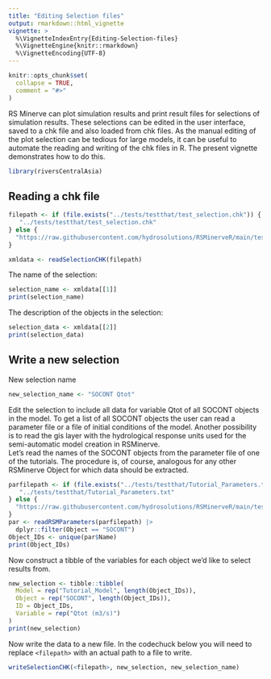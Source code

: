 ```yaml
---
title: "Editing Selection files"
output: rmarkdown::html_vignette
vignette: >
  %\VignetteIndexEntry{Editing-Selection-files}
  %\VignetteEngine{knitr::rmarkdown}
  %\VignetteEncoding{UTF-8}
---
```


```r
knitr::opts_chunk$set(
  collapse = TRUE,
  comment = "#>"
)
```

RS Minerve can plot simulation results and print result files for selections of simulation results. These selections can be edited in the user interface, saved to a chk file and also loaded from chk files. As the manual editing of the plot selection can be tedious for large models, it can be useful to automate the reading and writing of the chk files in R. The present vignette demonstrates how to do this.  

```r
library(riversCentralAsia)
```

## Reading a chk file
```r
filepath <- if (file.exists("../tests/testthat/test_selection.chk")) {
   "../tests/testthat/test_selection.chk"
} else {
  "https://raw.githubusercontent.com/hydrosolutions/RSMinerveR/main/tests/testthat/test_selection.chk"
}

xmldata <- readSelectionCHK(filepath)
```

The name of the selection: 
```r
selection_name <- xmldata[[1]]
print(selection_name)
```

The description of the objects in the selection: 
```r
selection_data <- xmldata[[2]]
print(selection_data)
```

## Write a new selection
New selection name
```r
new_selection_name <- "SOCONT Qtot"
```

Edit the selection to include all data for variable Qtot of all SOCONT objects in the model. To get a list of all SOCONT objects the user can read a parameter file or a file of initial conditions of the model. Another possibility is to read the gis layer with the hydrological response units used for the semi-automatic model creation in RSMinerve.   
Let's read the names of the SOCONT objects from the parameter file of one of the tutorials. The procedure is, of course, analogous for any other RSMinerve Object for which data should be extracted.     

```r
parfilepath <- if (file.exists("../tests/testthat/Tutorial_Parameters.txt")) {
   "../tests/testthat/Tutorial_Parameters.txt"
} else {
  "https://raw.githubusercontent.com/hydrosolutions/RSMinerveR/main/tests/testthat/Tutorial_Parameters.txt"
}
par <- readRSMParameters(parfilepath) |> 
  dplyr::filter(Object == "SOCONT")
Object_IDs <- unique(par$Name)
print(Object_IDs)
```

Now construct a tibble of the variables for each object we'd like to select results from. 
```r
new_selection <- tibble::tibble(
  Model = rep("Tutorial_Model", length(Object_IDs)), 
  Object = rep("SOCONT", length(Object_IDs)), 
  ID = Object_IDs, 
  Variable = rep("Qtot (m3/s)")
)
print(new_selection)
```

Now write the data to a new file. In the codechuck below you will need to replace ```<filepath>``` with an actual path to a file to write. 
```r
writeSelectionCHK(<filepath>, new_selection, new_selection_name)
```

